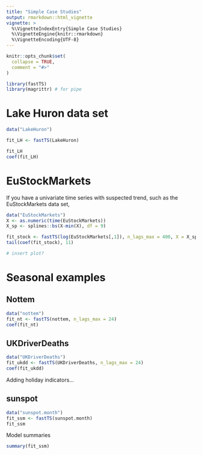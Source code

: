 ```yaml
---
title: "Simple Case Studies"
output: rmarkdown::html_vignette
vignette: >
  %\VignetteIndexEntry{Simple Case Studies}
  %\VignetteEngine{knitr::rmarkdown}
  %\VignetteEncoding{UTF-8}
---
```


```r
knitr::opts_chunk$set(
  collapse = TRUE,
  comment = "#>"
)
```

```r
library(fastTS)
library(magrittr) # for pipe
```


# Lake Huron data set

```r
data("LakeHuron")

fit_LH <- fastTS(LakeHuron)

fit_LH
coef(fit_LH)
```

# EuStockMarkets

If you have a univariate time series with suspected trend, such as the EuStockMarkets data set,

```r
data("EuStockMarkets")
X <- as.numeric(time(EuStockMarkets))
X_sp <- splines::bs(X-min(X), df = 9)

fit_stock <- fastTS(log(EuStockMarkets[,1]), n_lags_max = 400, X = X_sp, w_exo = "unpenalized")
tail(coef(fit_stock), 11)

# insert plot? 
```

# Seasonal examples

## Nottem 

```r
data("nottem")
fit_nt <- fastTS(nottem, n_lags_max = 24)
coef(fit_nt)

```

## UKDriverDeaths

```r
data("UKDriverDeaths")
fit_ukdd <- fastTS(UKDriverDeaths, n_lags_max = 24)
coef(fit_ukdd)

```

Adding holiday indicators...

## sunspot

```r

data("sunspot.month")
fit_ssm <- fastTS(sunspot.month)
fit_ssm
```

Model summaries

```r
summary(fit_ssm)
```
